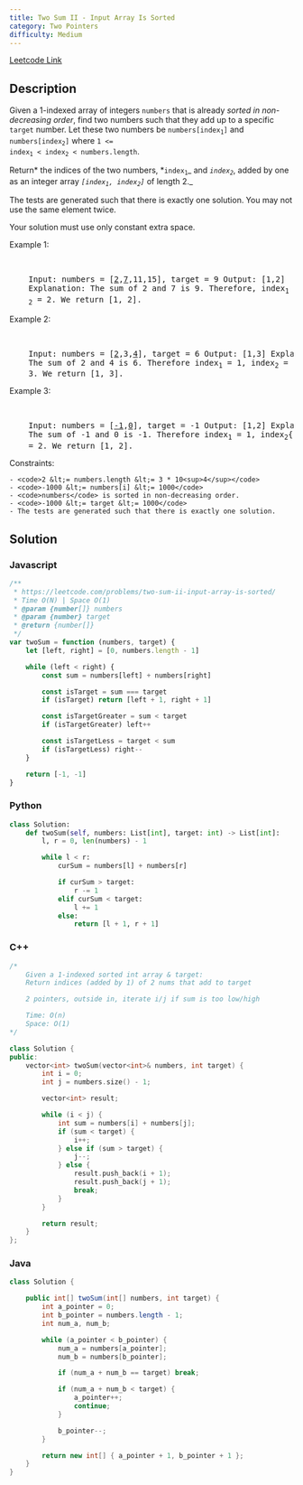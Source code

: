 ```yaml
---
title: Two Sum II - Input Array Is Sorted
category: Two Pointers
difficulty: Medium
---
```


<Callout>

[Leetcode Link](https://leetcode.com/problems/two-sum-ii-input-array-is-sorted)

</Callout>

## Description

Given a 1-indexed array of integers <code>numbers</code> that is already _sorted in non-decreasing order_, find two numbers such that they add up to a specific <code>target</code> number. Let these two numbers be <code>numbers[index<sub>1</sub>]</code> and <code>numbers[index<sub>2</sub>]</code> where <code>1 &lt;= index<sub>1</sub> &lt; index<sub>2</sub> &lt; numbers.length</code>.

Return* the indices of the two numbers, *<code>index<sub>1</sub></code>_ and _<code>index<sub>2</sub></code>_, added by one as an integer array _<code>[index<sub>1</sub>, index<sub>2</sub>]</code>_ of length 2._

The tests are generated such that there is exactly one solution. You may not use the same element twice.

Your solution must use only constant extra space.

Example 1:

<br />

<pre className="overflow-x-auto">
	Input: numbers = [<u>2</u>,<u>7</u>,11,15], target = 9 Output: [1,2]
	Explanation: The sum of 2 and 7 is 9. Therefore, index<sub>1</sub> = 1, index
	<sub>2</sub> = 2. We return [1, 2].
</pre>

Example 2:

<br />

<pre className="overflow-x-auto">
	Input: numbers = [<u>2</u>,3,<u>4</u>], target = 6 Output: [1,3] Explanation:
	The sum of 2 and 4 is 6. Therefore index<sub>1</sub> = 1, index<sub>2</sub> =
	3. We return [1, 3].
</pre>

Example 3:

<br />

<pre className="overflow-x-auto">
	Input: numbers = [<u>-1</u>,<u>0</u>], target = -1 Output: [1,2] Explanation:
	The sum of -1 and 0 is -1. Therefore index<sub>1</sub> = 1, index<sub>2</sub>{' '}
	= 2. We return [1, 2].
</pre>

Constraints:

    - <code>2 &lt;= numbers.length &lt;= 3 * 10<sup>4</sup></code>
    - <code>-1000 &lt;= numbers[i] &lt;= 1000</code>
    - <code>numbers</code> is sorted in non-decreasing order.
    - <code>-1000 &lt;= target &lt;= 1000</code>
    - The tests are generated such that there is exactly one solution.

## Solution

### Javascript

```javascript
/**
 * https://leetcode.com/problems/two-sum-ii-input-array-is-sorted/
 * Time O(N) | Space O(1)
 * @param {number[]} numbers
 * @param {number} target
 * @return {number[]}
 */
var twoSum = function (numbers, target) {
	let [left, right] = [0, numbers.length - 1]

	while (left < right) {
		const sum = numbers[left] + numbers[right]

		const isTarget = sum === target
		if (isTarget) return [left + 1, right + 1]

		const isTargetGreater = sum < target
		if (isTargetGreater) left++

		const isTargetLess = target < sum
		if (isTargetLess) right--
	}

	return [-1, -1]
}
```

### Python

```python
class Solution:
    def twoSum(self, numbers: List[int], target: int) -> List[int]:
        l, r = 0, len(numbers) - 1

        while l < r:
            curSum = numbers[l] + numbers[r]

            if curSum > target:
                r -= 1
            elif curSum < target:
                l += 1
            else:
                return [l + 1, r + 1]

```

### C++

```cpp
/*
    Given a 1-indexed sorted int array & target:
    Return indices (added by 1) of 2 nums that add to target

    2 pointers, outside in, iterate i/j if sum is too low/high

    Time: O(n)
    Space: O(1)
*/

class Solution {
public:
    vector<int> twoSum(vector<int>& numbers, int target) {
        int i = 0;
        int j = numbers.size() - 1;

        vector<int> result;

        while (i < j) {
            int sum = numbers[i] + numbers[j];
            if (sum < target) {
                i++;
            } else if (sum > target) {
                j--;
            } else {
                result.push_back(i + 1);
                result.push_back(j + 1);
                break;
            }
        }

        return result;
    }
};

```

### Java

```java
class Solution {

    public int[] twoSum(int[] numbers, int target) {
        int a_pointer = 0;
        int b_pointer = numbers.length - 1;
        int num_a, num_b;

        while (a_pointer < b_pointer) {
            num_a = numbers[a_pointer];
            num_b = numbers[b_pointer];

            if (num_a + num_b == target) break;

            if (num_a + num_b < target) {
                a_pointer++;
                continue;
            }

            b_pointer--;
        }

        return new int[] { a_pointer + 1, b_pointer + 1 };
    }
}

```
